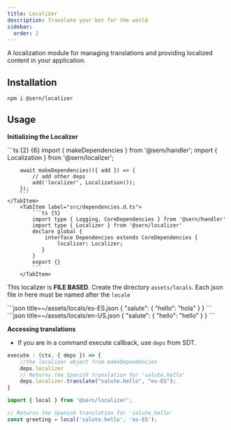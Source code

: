 ```yaml
---
title: Localizer 
description: Translate your bot for the world 
sidebar:
  order: 2
---
```



A localization module for managing translations and providing localized content in your application.

## Installation

```
npm i @sern/localizer
```




## Usage

**Initializing the Localizer**

<Tabs>
    <TabItem label ="src/index.js">
        ```ts {2} {6}
        import { makeDependencies } from '@sern/handler';
        import { Localization } from '@sern/localizer';

        await makeDependencies(({ add }) => {
            // add other deps
            add('localizer', Localization());
        });
        ```
    </TabItem>
        <TabItem label="src/dependencies.d.ts">
            ```ts {5}
            import type { Logging, CoreDependencies } from '@sern/handler'
            import type { Localizer } from '@sern/localizer'
            declare global {
                interface Dependencies extends CoreDependencies {
                    localizer: Localizer;
               }
            }
            export {}
            ```
        </TabItem>
</Tabs>

This localizer is **FILE BASED**.
Create the directory `assets/locals`. Each json file in here must be named after the `locale`


<Tabs>
  <TabItem label="Spanish">
    ```json title=~/assets/locals/es-ES.json
        {
            "salute": {
                "hello": "hola"
            }
        }
    ``` 
  </TabItem>
  <TabItem label="English">
    ```json title=~/assets/locals/en-US.json
        {
            "salute": {
                "hello": "hello"
            }
        }
    ``` 
  </TabItem>
</Tabs>



**Accessing translations**
- If you are in a command execute callback, use `deps` from SDT.
```ts 
execute : (ctx, { deps }) => {
    //the localizer object from makeDependencies
    deps.localizer
    // Returns the Spanish translation for 'salute.hello'
    deps.localizer.translate("salute.hello", "es-ES"); 
}
```


```ts
import { local } from '@sern/localizer';

// Returns the Spanish translation for 'salute.hello'
const greeting = local('salute.hello', 'es-ES'); 
```
